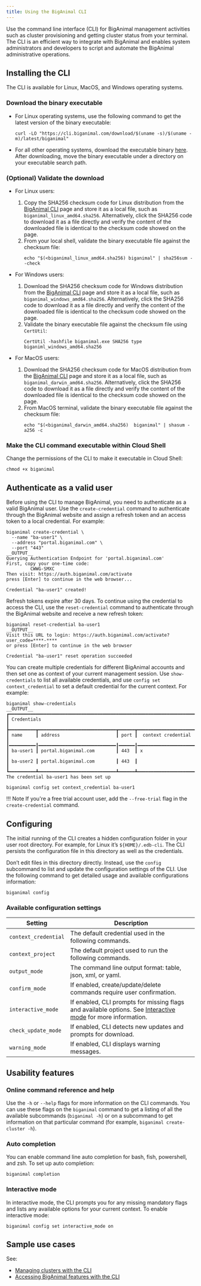 ```yaml
---
title: Using the BigAnimal CLI
---
```


Use the command line interface (CLI) for BigAnimal management activities such as cluster provisioning and getting cluster status from your terminal. The CLI is an efficient way to integrate with BigAnimal and enables system administrators and developers to script and automate the BigAnimal administrative operations.

## Installing the CLI

The CLI is available for Linux, MacOS, and Windows operating systems.

### Download the binary executable

-   For Linux operating systems, use the following command to get the latest version of the binary executable:
    ```shell
    curl -LO "https://cli.biganimal.com/download/$(uname -s)/$(uname -m)/latest/biganimal"
    ```

-   For all other operating systems, download the executable binary [here](https://cli.biganimal.com/). After downloading, move the binary executable under a directory on your executable search path.

### (Optional) Validate the download

-   For Linux users:
    1. Copy the SHA256 checksum code for Linux distribution from the [BigAnimal CLI](https://cli.biganimal.com) page and store it as a local file, such as `biganimal_linux_amd64.sha256`. Alternatively, click the SHA256 code to download it as a file directly and verify the content of the downloaded file is identical to the checksum code showed on the page.
    2. From your local shell, validate the binary executable file against the checksum file:
        ```shell
        echo "$(<biganimal_linux_amd64.sha256) biganimal" | sha256sum --check
        ```

-   For Windows users:
    1. Download the SHA256 checksum code for Windows distribution from the [BigAnimal CLI](https://cli.biganimal.com) page and store it as a local file, such as `biganimal_windows_amd64.sha256`. Alternatively, click the SHA256 code to download it as a file directly and verify the content of the downloaded file is identical to the checksum code showed on the page.
    2.  Validate the binary executable file against the checksum file using `CertUtil`:
        ```shell
        CertUtil -hashfile biganimal.exe SHA256 type biganiml_windows_amd64.sha256
        ```
- For MacOS users:
    1. Download the SHA256 checksum code for MacOS distribution from the [BigAnimal CLI](https://cli.biganimal.com) page and store it as a local file, such as `biganimal_darwin_amd64.sha256`. Alternatively, click the SHA256 code to download it as a file directly and verify the content of the downloaded file is identical to the checksum code showed on the page.
    2. From MacOS terminal, validate the binary executable file against the checksum file:
        ```shell
        echo "$(<biganimal_darwin_amd64.sha256)  biganimal" | shasum -a256 -c
        ```

### Make the CLI command executable within Cloud Shell

Change the permissions of the CLI to make it executable in Cloud Shell:

```shell
chmod +x biganimal
```


## Authenticate as a valid user

Before using the CLI to manage BigAnimal, you need to authenticate as a valid BigAnimal user. Use the `create-credential` command to authenticate through the BigAnimal website and assign a refresh token and an access token to a local credential. For example:

```shell
biganimal create-credential \
  --name "ba-user1" \
  --address "portal.biganimal.com" \
  --port "443"
__OUTPUT__
Querying Authentication Endpoint for 'portal.biganimal.com'
First, copy your one-time code:
         CWWG-SMXC
Then visit: https://auth.biganimal.com/activate
press [Enter] to continue in the web browser...

Credential "ba-user1" created!
```

Refresh tokens expire after 30 days. To continue using the credential to access the CLI, use the `reset-credential` command to authenticate through the BigAnimal website and receive a new refresh token:

```shell
biganimal reset-credential ba-user1 
__OUTPUT__
Visit this URL to login: https://auth.biganimal.com/activate?user_code=****-****
or press [Enter] to continue in the web browser 

Credential "ba-user1" reset operation succeeded

```

You can create multiple credentials for different BigAnimal accounts and then set one as context of your current management session. Use `show-credentials` to list all available credentials, and use `config set context_credential` to set a default credential for the current context. For example:

```shell
biganimal show-credentials
__OUTPUT__
┏━━━━━━━━━━━━━━━━━━━━━━━━━━━━━━━━━━━━━━━━━━━━━━━━━━━━━━━━━━━━━━━━━━━━━━━━━┓
┃ Credentials                                                             ┃
┣━━━━━━━━━━┳━━━━━━━━━━━━━━━━━━━━━━━━━━━━━┳━━━━━━┳━━━━━━━━━━━━━━━━━━━━━━━━━┫
┃ name     ┃ address                     ┃ port ┃  context credential     ┃
┃━━━━━━━━━━┃━━━━━━━━━━━━━━━━━━━━━━━━━━━━━┃━━━━━━┃━━━━━━━━━━━━━━━━━━━━━━━━━┃
┃ ba-user1 ┃ portal.biganimal.com        ┃ 443  ┃ x                       ┃
┃ ba-user2 ┃ portal.biganimal.com        ┃ 443  ┃                         ┃
┗━━━━━━━━━━┻━━━━━━━━━━━━━━━━━━━━━━━━━━━━━┻━━━━━━┻━━━━━━━━━━━━━━━━━━━━━━━━━┛
The credential ba-user1 has been set up
```

```shell
biganimal config set context_credential ba-user1
```

!!! Note
    If you're a free trial account user,  add the `--free-trial` flag in the `create-credential` command.


## Configuring
The initial running of the CLI creates a hidden configuration folder in your user root directory. For example, for Linux it’s `${HOME}/.edb-cli`. The CLI persists the configuration file in this directory as well as the credentials.

Don’t edit files in this directory directly. Instead, use the `config` subcommand to list and update the configuration settings of the CLI. Use the following command to get detailed usage and available configurations information:
```shell
biganimal config
```

### Available configuration settings

| Setting              | Description                                                      |
| -------------------- | ---------------------------------------------------------------- |
| `context_credential` | The default credential used in the following commands. |
| `context_project`    | The default project used to run the following commands.   |
| `output_mode`        | The command line output format: table, json, xml, or yaml.   |
| `confirm_mode`       | If enabled, create/update/delete commands require user confirmation. |
| `interactive_mode`   | If enabled, CLI prompts for missing flags and available options. See [Interactive mode](#interactive-mode) for more information.|
| `check_update_mode`  | If enabled, CLI detects new updates and prompts for download. |
| `warning_mode`       | If enabled, CLI displays warning messages. |

## Usability features 

### Online command reference and help
Use the `-h` or `--help` flags for more information on the CLI commands. You can use these flags on the `biganimal` command to get a listing of all the available subcommands (`biganimal -h`) or on a subcommand to get information on that particular command (for example, `biganimal create-cluster -h`).
  
### Auto completion
You can enable command line auto completion for bash, fish, powershell, and zsh. To set up auto completion: 

```shell
biganimal completion
```

### Interactive mode
In interactive mode, the CLI prompts you for any missing mandatory flags and lists any available options for your current context. To enable interactive mode:

```shell
biganimal config set interactive_mode on
```

## Sample use cases

See:

- [Managing clusters with the CLI](managing_clusters)
- [Accessing BigAnimal features with the CLI](using_features)
